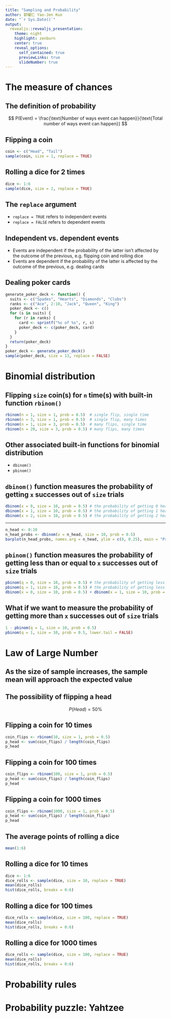 ```yaml
---
title: "Sampling and Probability"
author: 郭耀仁 Yao-Jen Kuo
date: "`r Sys.Date()`"
output:
  revealjs::revealjs_presentation:
    theme: night
    highlight: zenburn
    center: true
    reveal_options:
      self_contained: true
      previewLinks: true
      slideNumber: true
---
```


# The measure of chances

## The definition of probability

$$
P(Event) = \frac{\text{Number of ways event can happen}}{\text{Total number of ways event can happen}}
$$

## Flipping a coin

```r
coin <- c("Head", "Tail")
sample(coin, size = 1, replace = TRUE)
```

## Rolling a dice for 2 times

```r
dice <- 1:6
sample(dice, size = 2, replace = TRUE)
```

## The `replace` argument

- `replace = TRUE` refers to independent events
- `replace = FALSE` refers to dependent events

## Independent vs. dependent events

- Events are independent if the probability of the latter isn't affected by the outcome of the previous, e.g. flipping coin and rolling dice
- Events are dependent if the probability of the latter is affected by the outcome of the previous, e.g. dealing cards

## Dealing poker cards

```r
generate_poker_deck <- function() {
  suits <- c("Spades", "Hearts", "Diamonds", "Clubs")
  ranks <- c("Ace", 2:10, "Jack", "Queen", "King")
  poker_deck <- c()
  for (s in suits) {
    for (r in ranks) {
      card <- sprintf("%s of %s", r, s)
      poker_deck <- c(poker_deck, card)
    }
  }
  return(poker_deck)
}
poker_deck <- generate_poker_deck()
sample(poker_deck, size = 13, replace = FALSE)
```

# Binomial distribution

## Flipping `size` coin(s) for `n` time(s) with built-in function `rbinom()`

```r
rbinom(n = 1, size = 1, prob = 0.5)  # single flip, single time
rbinom(n = 3, size = 1, prob = 0.5)  # single flip, many times
rbinom(n = 1, size = 3, prob = 0.5)  # many flips, single time
rbinom(n = 20, size = 3, prob = 0.5) # many flips, many times
```

## Other associated built-in functions for binomial distribution

- `dbinom()`
- `pbinom()`

## `dbinom()` function measures the probability of getting `x` successes out of `size` trials

```r
dbinom(x = 0, size = 10, prob = 0.5) # the probability of getting 0 head out of 10 times of single flip
dbinom(x = 1, size = 10, prob = 0.5) # the probability of getting 1 head out of 10 times of single flip
dbinom(x = 2, size = 10, prob = 0.5) # the probability of getting 2 heads out of 10 times of single flip
```

---

```r
n_head <- 0:10
n_head_probs <- dbinom(x = n_head, size = 10, prob = 0.5)
barplot(n_head_probs, names.arg = n_head, ylim = c(0, 0.25), main = "Probability of getting n heads out of 10 times")
```

## `pbinom()` function measures the probability of getting less than or equal to `x` successes out of `size` trials

```r
pbinom(q = 0, size = 10, prob = 0.5) # the probability of getting less than or equal to 0 head out of 10 times of trials
pbinom(q = 1, size = 10, prob = 0.5) # the probability of getting less than or equal to 0 head out of 10 times of trials
dbinom(x = 0, size = 10, prob = 0.5) + dbinom(x = 1, size = 10, prob = 0.5)
```

## What if we want to measure the probability of getting more than `x` successes out of `size` trials

```r
1 - pbinom(q = 1, size = 10, prob = 0.5)
pbinom(q = 1, size = 10, prob = 0.5, lower.tail = FALSE)
```

# Law of Large Number

## As the size of sample increases, the sample mean will approach the expected value

## The possibility of flipping a head

$$
P(Head) = 50 \%
$$

## Flipping a coin for 10 times

```r
coin_flips <- rbinom(10, size = 1, prob = 0.5)
p_head <- sum(coin_flips) / length(coin_flips)
p_head
```

## Flipping a coin for 100 times

```r
coin_flips <- rbinom(100, size = 1, prob = 0.5)
p_head <- sum(coin_flips) / length(coin_flips)
p_head
```

## Flipping a coin for 1000 times

```r
coin_flips <- rbinom(1000, size = 1, prob = 0.5)
p_head <- sum(coin_flips) / length(coin_flips)
p_head
```

## The average points of rolling a dice

```r
mean(1:6)
```

## Rolling a dice for 10 times

```r
dice <- 1:6
dice_rolls <- sample(dice, size = 10, replace = TRUE)
mean(dice_rolls)
hist(dice_rolls, breaks = 0:6)
```

## Rolling a dice for 100 times

```r
dice_rolls <- sample(dice, size = 100, replace = TRUE)
mean(dice_rolls)
hist(dice_rolls, breaks = 0:6)
```

## Rolling a dice for 1000 times

```r
dice_rolls <- sample(dice, size = 100, replace = TRUE)
mean(dice_rolls)
hist(dice_rolls, breaks = 0:6)
```

# Probability rules



# Probability puzzle: Yahtzee


